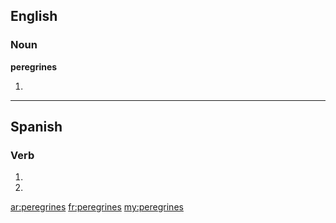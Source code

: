 ==English==

===Noun===
'''peregrines'''

# {{plural of|[[peregrine]]}}

----

==Spanish==
 
===Verb===
{{es-verb-form|peregrinar}}
 
# {{es-verb form of|ending=ar|mood=imperative|sense=negative|pers=2|formal=no|number=singular|peregrinar}}
# {{es-verb form of|ending=ar|mood=subjunctive|tense=present|pers=2|formal=no|number=singular|peregrinar}}

[[ar:peregrines]]
[[fr:peregrines]]
[[my:peregrines]]